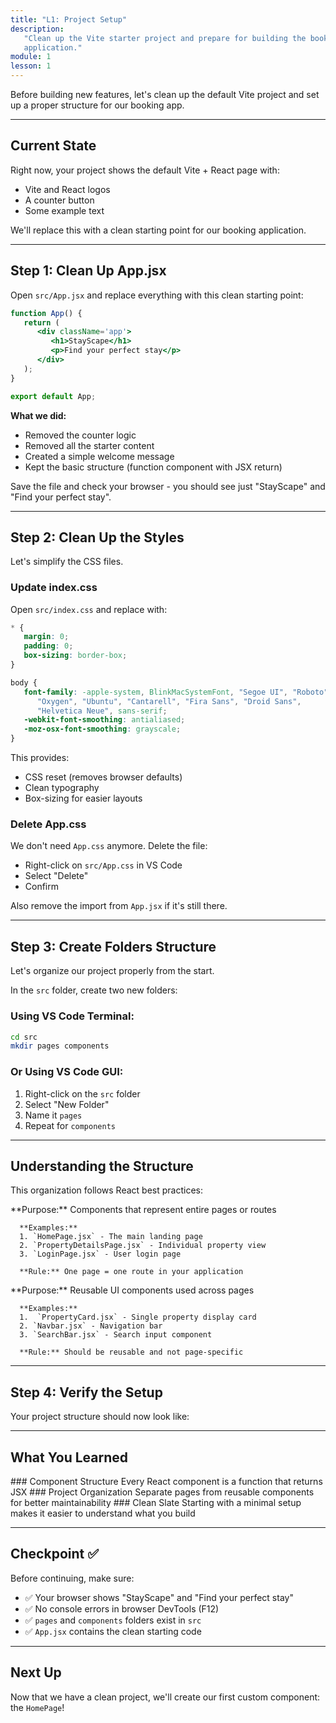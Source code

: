 ```yaml
---
title: "L1: Project Setup"
description:
   "Clean up the Vite starter project and prepare for building the booking
   application."
module: 1
lesson: 1
---
```



Before building new features, let's clean up the default Vite project and set up
a proper structure for our booking app.

---

## Current State

Right now, your project shows the default Vite + React page with:

-  Vite and React logos
-  A counter button
-  Some example text

We'll replace this with a clean starting point for our booking application.

---

## Step 1: Clean Up App.jsx

Open `src/App.jsx` and replace everything with this clean starting point:

```jsx title="src/App.jsx"
function App() {
   return (
      <div className='app'>
         <h1>StayScape</h1>
         <p>Find your perfect stay</p>
      </div>
   );
}

export default App;
```

**What we did:**

-  Removed the counter logic
-  Removed all the starter content
-  Created a simple welcome message
-  Kept the basic structure (function component with JSX return)

Save the file and check your browser - you should see just "StayScape" and "Find
your perfect stay".

---

## Step 2: Clean Up the Styles

Let's simplify the CSS files.

### Update index.css

Open `src/index.css` and replace with:

```css title="src/index.css"
* {
   margin: 0;
   padding: 0;
   box-sizing: border-box;
}

body {
   font-family: -apple-system, BlinkMacSystemFont, "Segoe UI", "Roboto",
      "Oxygen", "Ubuntu", "Cantarell", "Fira Sans", "Droid Sans",
      "Helvetica Neue", sans-serif;
   -webkit-font-smoothing: antialiased;
   -moz-osx-font-smoothing: grayscale;
}
```

This provides:

-  CSS reset (removes browser defaults)
-  Clean typography
-  Box-sizing for easier layouts

### Delete App.css

We don't need `App.css` anymore. Delete the file:

-  Right-click on `src/App.css` in VS Code
-  Select "Delete"
-  Confirm

Also remove the import from `App.jsx` if it's still there.

---

## Step 3: Create Folders Structure

Let's organize our project properly from the start.

In the `src` folder, create two new folders:

<Files>
   <Folder name='src' defaultOpen>
      <Folder name='pages'>
         <File name='(components for full pages)' />
      </Folder>
      <Folder name='components'>
         <File name='(reusable UI components)' />
      </Folder>
   </Folder>
</Files>

### Using VS Code Terminal:

```bash
cd src
mkdir pages components
```

### Or Using VS Code GUI:

1. Right-click on the `src` folder
2. Select "New Folder"
3. Name it `pages`
4. Repeat for `components`

---

## Understanding the Structure

This organization follows React best practices:

<Accordions type='single'>
   <Accordion id='pages' title='pages/ Folder' value='pages'>
      **Purpose:** Components that represent entire pages or routes 

      **Examples:** 
      1. `HomePage.jsx` - The main landing page
      2. `PropertyDetailsPage.jsx` - Individual property view
      3. `LoginPage.jsx` - User login page 

      **Rule:** One page = one route in your application
   </Accordion>

   <Accordion id='components' title='components/ Folder' value='components'>
      **Purpose:** Reusable UI components used across pages 
      
      **Examples:**
      1.  `PropertyCard.jsx` - Single property display card
      2. `Navbar.jsx` - Navigation bar
      3. `SearchBar.jsx` - Search input component 
      
      **Rule:** Should be reusable and not page-specific
   </Accordion>
</Accordions>

---

## Step 4: Verify the Setup

Your project structure should now look like:

<Files>
   <Folder name='src' defaultOpen>
      <Folder name='pages'>
         <File name='(empty for now)' />
      </Folder>
      <Folder name='components'>
         <File name='(empty for now)' />
      </Folder>
      <File name='App.jsx' />
      <File name='main.jsx' />
      <File name='index.css' />
   </Folder>
   <File name='index.html' />
   <File name='package.json' />
   <File name='vite.config.js' />
</Files>

---

## What You Learned

<Steps>
   <Step>
      ### Component Structure Every React component is a function that returns JSX
   </Step>
   <Step>
      ### Project Organization Separate pages from reusable components for better maintainability
   </Step>
   <Step>
      ### Clean Slate Starting with a minimal setup makes it easier to understand what you build
   </Step>
</Steps>

---

## Checkpoint ✅

Before continuing, make sure:

-  ✅ Your browser shows "StayScape" and "Find your perfect stay"
-  ✅ No console errors in browser DevTools (F12)
-  ✅ `pages` and `components` folders exist in `src`
-  ✅ `App.jsx` contains the clean starting code

---

## Next Up

Now that we have a clean project, we'll create our first custom component: the
`HomePage`!



